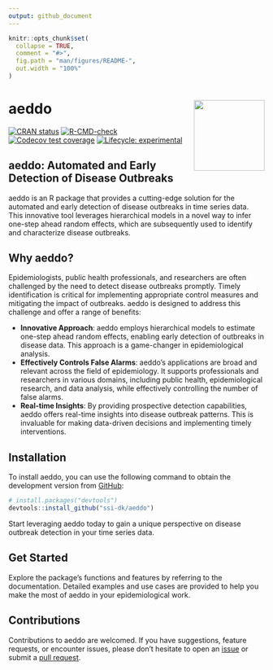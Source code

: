 ```yaml
---
output: github_document
---
```


<!-- README.md is generated from README.Rmd. Please edit that file -->

```r
knitr::opts_chunk$set(
  collapse = TRUE,
  comment = "#>",
  fig.path = "man/figures/README-",
  out.width = "100%"
)
```

# aeddo <img src="man/figures/logo.png" align="right" height="139" alt="" />

<!-- badges: start -->
[![CRAN status](https://www.r-pkg.org/badges/version/aeddo)](https://CRAN.R-project.org/package=aeddo)
[![R-CMD-check](https://github.com/ssi-dk/aeddo/actions/workflows/R-CMD-check.yaml/badge.svg)](https://github.com/ssi-dk/aeddo/actions/workflows/R-CMD-check.yaml)
[![Codecov test coverage](https://codecov.io/gh/ssi-dk/aeddo/branch/main/graph/badge.svg)](https://app.codecov.io/gh/ssi-dk/aeddo?branch=main)
[![Lifecycle: experimental](https://img.shields.io/badge/lifecycle-experimental-orange.svg)](https://lifecycle.r-lib.org/articles/stages.html#experimental)
<!-- badges: end -->

## aeddo: Automated and Early Detection of Disease Outbreaks

aeddo is an R package that provides a cutting-edge solution for the automated and early detection of disease outbreaks in time series data. This innovative tool leverages hierarchical models in a novel way to infer one-step ahead random effects, which are subsequently used to identify and characterize disease outbreaks.

## Why aeddo?

Epidemiologists, public health professionals, and researchers are often challenged by the need to detect disease outbreaks promptly. Timely identification is critical for implementing appropriate control measures and mitigating the impact of outbreaks. aeddo is designed to address this challenge and offer a range of benefits:

* **Innovative Approach**: aeddo employs hierarchical models to estimate one-step ahead random effects, enabling early detection of outbreaks in disease data. This approach is a game-changer in epidemiological analysis.
* **Effectively Controls False Alarms**: aeddo's applications are broad and relevant across the field of epidemiology. It supports professionals and researchers in various domains, including public health, epidemiological research, and data analysis, while effectively controlling the number of false alarms.
* **Real-time Insights**: By providing prospective detection capabilities, aeddo offers real-time insights into disease outbreak patterns. This is invaluable for making data-driven decisions and implementing timely interventions.

## Installation

To install aeddo, you can use the following command to obtain the development version from [GitHub](https://github.com/):

``` r
# install.packages("devtools")
devtools::install_github("ssi-dk/aeddo")
```

Start leveraging aeddo today to gain a unique perspective on disease outbreak detection in your time series data.

## Get Started

Explore the package's functions and features by referring to the documentation. Detailed examples and use cases are provided to help you make the most of aeddo in your epidemiological work.

## Contributions

Contributions to aeddo are welcomed. If you have suggestions, feature requests, or encounter issues, please don't hesitate to open an [issue](https://github.com/ssi-dk/aeddo/issues) or submit a [pull request](https://github.com/ssi-dk/aeddo/pulls).

